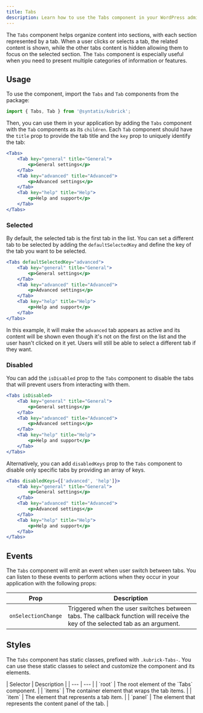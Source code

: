 ```yaml
---
title: Tabs
description: Learn how to use the Tabs component in your WordPress admin application.
---
```


The `Tabs` component helps organize content into sections, with each section represented by a tab. When a user clicks or selects a tab, the related content is shown, while the other tabs content is hidden allowing them to focus on the selected section. The `Tabs` component is especially useful when you need to present multiple categories of information or features.

## Usage

To use the component, import the `Tabs` and `Tab` components from the package:

```jsx
import { Tabs, Tab } from '@syntatis/kubrick';
```

Then, you can use them in your application by adding the `Tabs` component with the `Tab` components as its `children`. Each `Tab` component should have the `title` prop to provide the tab title and the `key` prop to uniquely identify the tab:

```jsx
<Tabs>
	<Tab key="general" title="General">
		<p>General settings</p>
	</Tab>
	<Tab key="advanced" title="Advanced">
		<p>Advanced settings</p>
	</Tab>
	<Tab key="help" title="Help">
		<p>Help and support</p>
	</Tab>
</Tabs>
```

### Selected

By default, the selected tab is the first tab in the list. You can set a different tab to be selected by adding the `defaultSelectedKey` and define the key of the tab you want to be selected.

```jsx {1}
<Tabs defaultSelectedKey="advanced">
	<Tab key="general" title="General">
		<p>General settings</p>
	</Tab>
	<Tab key="advanced" title="Advanced">
		<p>Advanced settings</p>
	</Tab>
	<Tab key="help" title="Help">
		<p>Help and support</p>
	</Tab>
</Tabs>
```

In this example, it will make the `advanced` tab appears as active and its content will be shown even though it's not on the first on the list and the user hasn't clicked on it yet. Users will still be able to select a different tab if they want.

### Disabled

You can add the `isDisabled` prop to the `Tabs` component to disable the tabs that will prevent users from interacting with them.

```jsx {1}
<Tabs isDisabled>
	<Tab key="general" title="General">
		<p>General settings</p>
	</Tab>
	<Tab key="advanced" title="Advanced">
		<p>Advanced settings</p>
	</Tab>
	<Tab key="help" title="Help">
		<p>Help and support</p>
	</Tab>
</Tabs>
```

Alternatively, you can add `disabledKeys` prop to the `Tabs` component to disable only specific tabs by providing an array of keys.

```jsx {1}
<Tabs disabledKeys={['advanced', 'help']}>
	<Tab key="general" title="General">
		<p>General settings</p>
	</Tab>
	<Tab key="advanced" title="Advanced">
		<p>Advanced settings</p>
	</Tab>
	<Tab key="help" title="Help">
		<p>Help and support</p>
	</Tab>
</Tabs>
```

## Events

The `Tabs` component will emit an event when user switch between tabs. You can listen to these events to perform actions when they occur in your application with the following props:

| Prop | Description |
| --- | --- |
| `onSelectionChange` | Triggered when the user switches between tabs. The callback function will receive the key of the selected tab as an argument. |

## Styles

The `Tabs` component has static classes, prefixed with `.kubrick-Tabs-`. You can use these static classes to select and customize the component and its elements.

<div className="table-classes">
| Selector | Description |
| --- | --- |
| `root` | The root element of the `Tabs` component. |
| `items` | The container element that wraps the tab items. |
| `item` | The element that represents a tab item. |
| `panel` | The element that represents the content panel of the tab. |
</div>
